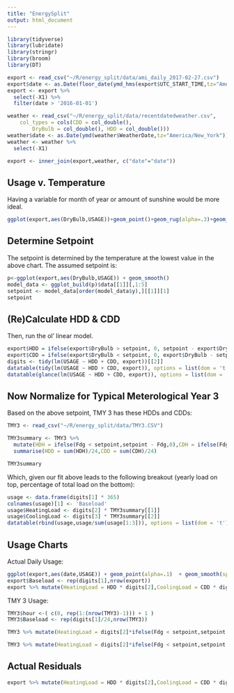 ```yaml
---
title: "EnergySplit"
output: html_document
---
```


```r
library(tidyverse)
library(lubridate)
library(stringr)
library(broom)
library(DT)

export <- read_csv("~/R/energy_split/data/ami_daily_2017-02-27.csv")
export$date <- as.Date(floor_date(ymd_hms(export$UTC_START_TIME,tz="America/New_York"),unit="days"))
export <- export %>% 
  select(-X1) %>% 
  filter(date > '2016-01-01')

weather <- read_csv("~/R/energy_split/data/recentdatedweather.csv", 
    col_types = cols(CDD = col_double(), 
        DryBulb = col_double(), HDD = col_double()))
weather$date <- as.Date(ymd(weather$WeatherDate,tz="America/New_York"))
weather <- weather %>% 
  select(-X1)

export <- inner_join(export,weather, c("date"="date"))

```

## Usage v. Temperature

Having a variable for month of year or amount of sunshine would be more ideal.

```r
ggplot(export,aes(DryBulb,USAGE))+geom_point()+geom_rug(alpha=.3)+geom_smooth()
```

## Determine Setpoint

The setpoint is determined by the temperature at the lowest value in the above chart. The assumed setpoint is:

```r
p<-ggplot(export,aes(DryBulb,USAGE)) + geom_smooth()
model_data <- ggplot_build(p)$data[[1]][,1:5] 
setpoint <- model_data[order(model_data$y),][[1]][1]
setpoint
```

## (Re)Calculate HDD & CDD

Then, run the ol' linear model.

```r
export$HDD = ifelse(export$DryBulb > setpoint, 0, setpoint - export$DryBulb)
export$CDD = ifelse(export$DryBulb < setpoint, 0, export$DryBulb - setpoint)
digits <- tidy(lm(USAGE ~ HDD + CDD, export))[[2]]
datatable(tidy(lm(USAGE ~ HDD + CDD, export)), options = list(dom = 't'))
datatable(glance(lm(USAGE ~ HDD + CDD, export)), options = list(dom = 't'))
```


## Now Normalize for Typical Meterological Year 3

Based on the above setpoint, TMY 3 has these HDDs and CDDs:

```r
TMY3 <- read_csv("~/R/energy_split/data/TMY3.CSV")

TMY3summary <- TMY3 %>% 
  mutate(HDH = ifelse(Fdg < setpoint,setpoint - Fdg,0),CDH = ifelse(Fdg > setpoint,Fdg - setpoint,0)) %>% 
  summarise(HDD = sum(HDH)/24,CDD = sum(CDH)/24)

TMY3summary
```

Which, given our fit above leads to the following breakout (yearly load on top, percentage of total load on the bottom):

```r
usage <- data.frame(digits[1] * 365)
colnames(usage)[1] <- 'Baseload'
usage$HeatingLoad <- digits[2] * TMY3summary[[1]]
usage$CoolingLoad <- digits[3] * TMY3summary[[2]]
datatable(rbind(usage,usage/sum(usage[1:3])), options = list(dom = 't'))
```

## Usage Charts

Actual Daily Usage:

```r

ggplot(export,aes(date,USAGE)) + geom_point(alpha=.1)  + geom_smooth(span=0.3)
export$Baseload <- rep(digits[1],nrow(export))
export %>% mutate(HeatingLoad = HDD * digits[2],CoolingLoad = CDD * digits[3]) %>% gather(LoadType,Load,12:14) %>% ggplot(aes(date,Load,color = LoadType)) + geom_point(alpha=.3) + geom_smooth(span=0.3) + theme(legend.position="bottom")

```

TMY 3 Usage:

```r
TMY3$hour <-( c(0, rep(1:(nrow(TMY3)-1))) + 1 )
TMY3$Baseload <- rep(digits[1]/24,nrow(TMY3))

TMY3 %>% mutate(HeatingLoad = digits[2]*ifelse(Fdg < setpoint,setpoint - Fdg,0)/24,CoolingLoad = digits[3]*ifelse(Fdg > setpoint,Fdg - setpoint,0)/24,HourlyLoad = Baseload + HeatingLoad + CoolingLoad) %>% ggplot(aes(hour,HourlyLoad)) + geom_point(alpha=.1) +geom_smooth()

TMY3 %>% mutate(HeatingLoad = digits[2]*ifelse(Fdg < setpoint,setpoint - Fdg,0)/24,CoolingLoad = digits[3]*ifelse(Fdg > setpoint,Fdg - setpoint,0)/24) %>%  gather(LoadType,Load,3:5) %>% ggplot(aes(hour,Load,color = LoadType)) + geom_smooth()  + geom_point(alpha=.1) + theme(legend.position="bottom")

```

## Actual Residuals

```r

export %>% mutate(HeatingLoad = HDD * digits[2],CoolingLoad = CDD * digits[3],Residual = Baseload + HeatingLoad + CoolingLoad - USAGE)  %>% ggplot(aes(date,Residual,group = 1)) + geom_point()

```

